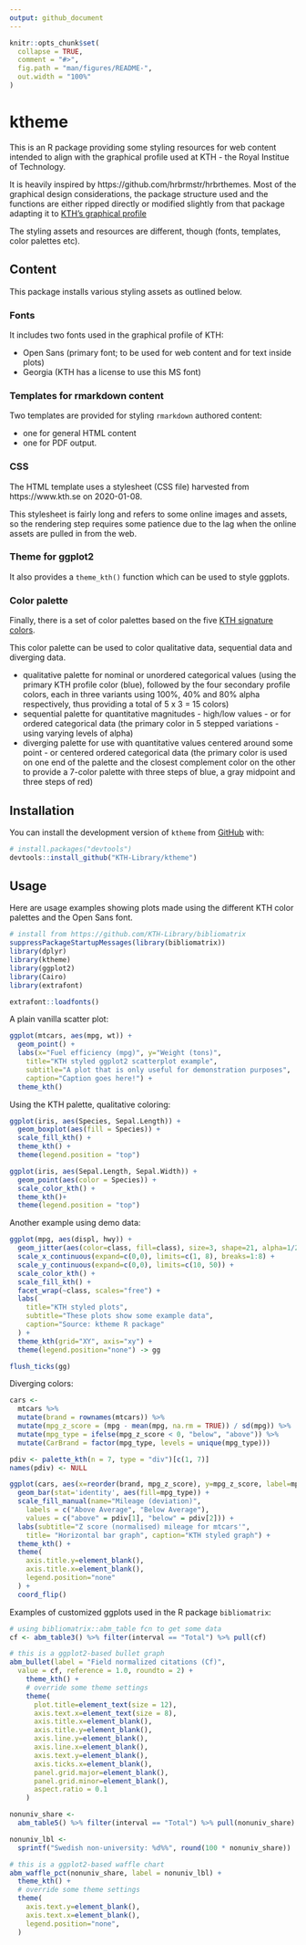 ```yaml
---
output: github_document
---
```


<!-- README.md is generated from README.Rmd. Please edit that file -->

```r
knitr::opts_chunk$set(
  collapse = TRUE,
  comment = "#>",
  fig.path = "man/figures/README-",
  out.width = "100%"
)
```

# ktheme

<!-- badges: start -->
<!-- badges: end -->

This is an R package providing some styling resources for web content intended to align with the graphical profile used at KTH - the Royal Institue of Technology. 

It is heavily inspired by https://github.com/hrbrmstr/hrbrthemes. Most of the graphical design considerations, the package structure used and the functions are either ripped directly or modified slightly from that package adapting it to [KTH's graphical profile](https://intra.kth.se/en/administration/kommunikation/grafiskprofil)

The styling assets and resources are different, though (fonts, templates, color palettes etc).

## Content

This package installs various styling assets as outlined below.

### Fonts

It includes two fonts used in the graphical profile of KTH:

- Open Sans (primary font; to be used for web content and for text inside plots)
- Georgia (KTH has a license to use this MS font)

### Templates for rmarkdown content

Two templates are provided for styling `rmarkdown` authored content:

- one for general HTML content 
- one for PDF output. 

### CSS

The HTML template uses a stylesheet (CSS file) harvested from https://www.kth.se on 2020-01-08. 

This stylesheet is fairly long and refers to some online images and assets, so the rendering step requires some patience due to the lag when the online assets are pulled in from the web.

### Theme for ggplot2

It also provides a `theme_kth()` function which can be used to style ggplots.

### Color palette

Finally, there is a set of color palettes based on the five [KTH signature colors](https://intra.kth.se/en/administration/kommunikation/grafiskprofil/profilfarger-1.845077).

This color palette can be used to color qualitative  data, sequential data and diverging data.

- qualitative palette for nominal or unordered categorical values (using the primary KTH profile color (blue), followed by the four secondary profile colors, each in three variants using 100%, 40% and 80% alpha respectively, thus providing a total of 5 x 3  = 15 colors)
- sequential palette for quantitative magnitudes - high/low values - or for ordered categorical data (the primary color in 5 stepped variations - using varying levels of alpha)
- diverging palette for use with quantitative values centered around some point - or centered ordered categorical data (the primary color is used on one end of the palette and the closest complement color on the other to provide a 7-color palette with three steps of blue, a gray midpoint and three steps of red)

## Installation

You can install the development version of `ktheme` from [GitHub](https://github.com/) with: 

``` r
# install.packages("devtools")
devtools::install_github("KTH-Library/ktheme")
```

## Usage

Here are usage examples showing plots made using the different KTH color palettes and the Open Sans font.

```r
# install from https://github.com/KTH-Library/bibliomatrix
suppressPackageStartupMessages(library(bibliomatrix))  
library(dplyr)
library(ktheme)
library(ggplot2)
library(Cairo)
library(extrafont)

extrafont::loadfonts()
```

A plain vanilla scatter plot:

```r
ggplot(mtcars, aes(mpg, wt)) +
  geom_point() +
  labs(x="Fuel efficiency (mpg)", y="Weight (tons)",
    title="KTH styled ggplot2 scatterplot example",
    subtitle="A plot that is only useful for demonstration purposes",
    caption="Caption goes here!") + 
  theme_kth()
```

Using the KTH palette, qualitative coloring:

```r

ggplot(iris, aes(Species, Sepal.Length)) + 
  geom_boxplot(aes(fill = Species)) +
  scale_fill_kth() +
  theme_kth() +
  theme(legend.position = "top")

ggplot(iris, aes(Sepal.Length, Sepal.Width)) + 
  geom_point(aes(color = Species)) +
  scale_color_kth() +
  theme_kth()+
  theme(legend.position = "top")

```

Another example using demo data:

```r
ggplot(mpg, aes(displ, hwy)) +
  geom_jitter(aes(color=class, fill=class), size=3, shape=21, alpha=1/2) +
  scale_x_continuous(expand=c(0,0), limits=c(1, 8), breaks=1:8) +
  scale_y_continuous(expand=c(0,0), limits=c(10, 50)) +
  scale_color_kth() +
  scale_fill_kth() +
  facet_wrap(~class, scales="free") +
  labs(
    title="KTH styled plots",
    subtitle="These plots show some example data",
    caption="Source: ktheme R package"
  ) +
  theme_kth(grid="XY", axis="xy") +
  theme(legend.position="none") -> gg

flush_ticks(gg)
```

Diverging colors:

```r
cars <- 
  mtcars %>%
  mutate(brand = rownames(mtcars)) %>%
  mutate(mpg_z_score = (mpg - mean(mpg, na.rm = TRUE)) / sd(mpg)) %>%
  mutate(mpg_type = ifelse(mpg_z_score < 0, "below", "above")) %>%
  mutate(CarBrand = factor(mpg_type, levels = unique(mpg_type)))

pdiv <- palette_kth(n = 7, type = "div")[c(1, 7)]
names(pdiv) <- NULL

ggplot(cars, aes(x=reorder(brand, mpg_z_score), y=mpg_z_score, label=mpg_z_score)) +
  geom_bar(stat='identity', aes(fill=mpg_type)) +
  scale_fill_manual(name="Mileage (deviation)",
    labels = c("Above Average", "Below Average"),
    values = c("above" = pdiv[1], "below" = pdiv[2])) +
  labs(subtitle="Z score (normalised) mileage for mtcars'",
    title= "Horizontal bar graph", caption="KTH styled graph") +
  theme_kth() +
  theme(
    axis.title.y=element_blank(),
    axis.title.x=element_blank(),
    legend.position="none"
  ) +
  coord_flip()

```


Examples of customized ggplots used in the R package `bibliomatrix`:

```r

# using bibliomatrix::abm_table fcn to get some data
cf <- abm_table3() %>% filter(interval == "Total") %>% pull(cf)

# this is a ggplot2-based bullet graph
abm_bullet(label = "Field normalized citations (Cf)", 
  value = cf, reference = 1.0, roundto = 2) + 
    theme_kth() + 
    # override some theme settings
    theme(
      plot.title=element_text(size = 12),
      axis.text.x=element_text(size = 8),
      axis.title.x=element_blank(),
      axis.title.y=element_blank(),
      axis.line.y=element_blank(),
      axis.line.x=element_blank(),
      axis.text.y=element_blank(),
      axis.ticks.x=element_blank(),
      panel.grid.major=element_blank(),
      panel.grid.minor=element_blank(),
      aspect.ratio = 0.1
    )

```

```r
nonuniv_share <- 
  abm_table5() %>% filter(interval == "Total") %>% pull(nonuniv_share)

nonuniv_lbl <- 
  sprintf("Swedish non-university: %d%%", round(100 * nonuniv_share))

# this is a ggplot2-based waffle chart
abm_waffle_pct(nonuniv_share, label = nonuniv_lbl) +
  theme_kth() + 
  # override some theme settings
  theme(
    axis.text.y=element_blank(),
    axis.text.x=element_blank(),
    legend.position="none",
  )
```

